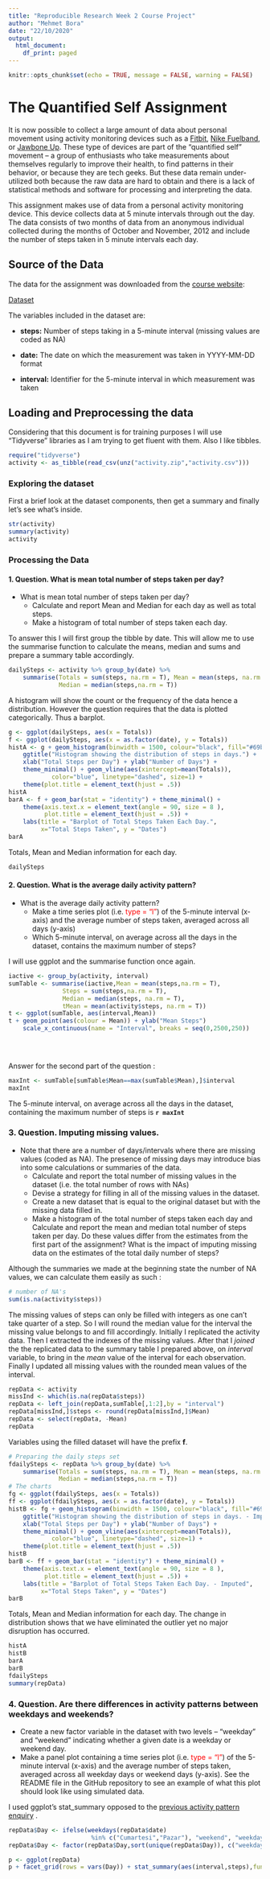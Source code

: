 ```yaml
---
title: "Reproducible Research Week 2 Course Project"
author: "Mehmet Bora"
date: "22/10/2020"
output:
  html_document:
    df_print: paged
---
```


```r
knitr::opts_chunk$set(echo = TRUE, message = FALSE, warning = FALSE)
```

# The Quantified Self Assignment

It is now possible to collect a large amount of data about personal movement using activity monitoring devices such as a [Fitbit][1], [Nike Fuelband][2], or [Jawbone Up][3]. These type of devices are part of the “quantified self” movement – a group of enthusiasts who take measurements about themselves regularly to improve their health, to find patterns in their behavior, or because they are tech geeks. But these data remain under-utilized both because the raw data are hard to obtain and there is a lack of statistical methods and software for processing and interpreting the data.  

This assignment makes use of data from a personal activity monitoring device. This device collects data at 5 minute intervals through out the day. The data consists of two months of data from an anonymous individual collected during the months of October and November, 2012 and include the number of steps taken in 5 minute intervals each day.  

## Source of the Data

The data for the assignment was downloaded from the [course website][5]:  

[Dataset][4]  
  
The variables included in the dataset are:

- **steps:** Number of steps taking in a 5-minute interval (missing values are coded as NA)

- **date:** The date on which the measurement was taken in YYYY-MM-DD format

- **interval:** Identifier for the 5-minute interval in which measurement was taken

## Loading and Preprocessing the data

Considering that this document is for training purposes I will use "Tidyverse" libraries
as I am trying to get fluent with them. Also I like tibbles.
```r
require("tidyverse")
activity <- as_tibble(read_csv(unz("activity.zip","activity.csv")))

```
### Exploring the dataset
First a brief look at the dataset components, then get a summary and
finally let's see what's inside.
```r
str(activity)
summary(activity)
activity
```

### Processing the Data

#### 1. Question. What is mean total number of steps taken per day? {#Q1}
- What is mean total number of steps taken per day?  
    - Calculate and report Mean and Median for each day as well as total steps.
    - Make a histogram of total number of steps taken each day.  
  
To answer this I will first group the tibble by date. This will allow me to use the summarise function to calculate the means, median and sums
and prepare a summary table accordingly.

```r

dailySteps <- activity %>% group_by(date) %>%
    summarise(Totals = sum(steps, na.rm = T), Mean = mean(steps, na.rm = T),
              Median = median(steps,na.rm = T))

```
A histogram will show the count or the frequency of the data hence a distribution.
However the question requires that the data is plotted categorically. Thus a barplot.
```r
g <- ggplot(dailySteps, aes(x = Totals))
f <- ggplot(dailySteps, aes(x = as.factor(date), y = Totals))
histA <- g + geom_histogram(binwidth = 1500, colour="black", fill="#69b3a2") + 
    ggtitle("Histogram showing the distribution of steps in days.") +
    xlab("Total Steps per Day") + ylab("Number of Days") +
    theme_minimal() + geom_vline(aes(xintercept=mean(Totals)),
            color="blue", linetype="dashed", size=1) +
    theme(plot.title = element_text(hjust = .5))
histA
barA <- f + geom_bar(stat = "identity") + theme_minimal() + 
    theme(axis.text.x = element_text(angle = 90, size = 8 ),
          plot.title = element_text(hjust = .5)) + 
    labs(title = "Barplot of Total Steps Taken Each Day.",
         x="Total Steps Taken", y = "Dates") 
barA
```
Totals, Mean and Median information for each day.
```r
dailySteps
```
#### 2. Question. What is the average daily activity pattern? {#Q2}
- What is the average daily activity pattern?
    - Make a time series plot (i.e. <span style="color: red;">type = "l"</span>) of the 5-minute interval (x-axis) and the average number of steps taken, 
    averaged across all days (y-axis)
    - Which 5-minute interval, on average across all the days in the dataset, contains the maximum number of steps?  

I will use ggplot and the summarise function once again.
```r
iactive <- group_by(activity, interval)
sumTable <- summarise(iactive,Mean = mean(steps,na.rm = T),
               Steps = sum(steps,na.rm = T),
               Median = median(steps, na.rm = T),
               tMean = mean(activity$steps, na.rm = T))
t <- ggplot(sumTable, aes(interval,Mean)) 
t + geom_point(aes(colour = Mean)) + ylab("Mean Steps")
    scale_x_continuous(name = "Interval", breaks = seq(0,2500,250))

    
    
```

Answer for the second part of the question :

```r

maxInt <- sumTable[sumTable$Mean==max(sumTable$Mean),]$interval
maxInt
```
The 5-minute interval, on average across all the days in the dataset, containing the maximum number of steps is **`r maxInt`**  

### 3. Question. Imputing missing values. {#Q3}

- Note that there are a number of days/intervals where there are missing values (coded as NA). The presence of missing days may introduce bias into some calculations or summaries of the data.
    - Calculate and report the total number of missing values in the dataset (i.e. the total number of rows with NAs)
    - Devise a strategy for filling in all of the missing values in the dataset.
    - Create a new dataset that is equal to the original dataset but with the missing data filled in.
    - Make a histogram of the total number of steps taken each day and Calculate and report the mean and median total number of steps taken per day. Do these values differ from the estimates from the first part of the assignment? What is the impact of imputing missing data on the estimates of the total daily number of steps?  
    
  
Although the summaries we made at the beginning state the number of NA values, we can calculate them easily as such :
```r
# number of NA's
sum(is.na(activity$steps))

```

The missing values of steps can only be filled with integers as one can't take quarter of a step. So I will round the median value for the interval the missing value belongs to and fill accordingly. Initially I replicated the activity data. Then I extracted the indexes of the missing values. After that I _joined_ the the replicated data to the summary table I prepared above, on _interval_ variable, to bring in the _mean_ value of the interval for each observation. Finally I updated all missing values with the rounded mean values of the interval.  

```r
repData <- activity
missInd <- which(is.na(repData$steps))
repData <- left_join(repData,sumTable[,1:2],by = "interval")
repData[missInd,]$steps <- round(repData[missInd,]$Mean)
repData <- select(repData, -Mean)
repData
```

Variables using the filled dataset will have the prefix **f**.
```r
# Preparing the daily steps set
fdailySteps <- repData %>% group_by(date) %>%
    summarise(Totals = sum(steps, na.rm = T), Mean = mean(steps, na.rm = T),
              Median = median(steps,na.rm = T))
# The charts
fg <- ggplot(fdailySteps, aes(x = Totals))
ff <- ggplot(fdailySteps, aes(x = as.factor(date), y = Totals))
histB <- fg + geom_histogram(binwidth = 1500, colour="black", fill="#69b3a2") + 
    ggtitle("Histogram showing the distribution of steps in days. - Imputed") +
    xlab("Total Steps per Day") + ylab("Number of Days") +
    theme_minimal() + geom_vline(aes(xintercept=mean(Totals)),
            color="blue", linetype="dashed", size=1) +
    theme(plot.title = element_text(hjust = .5))
histB
barB <- ff + geom_bar(stat = "identity") + theme_minimal() + 
    theme(axis.text.x = element_text(angle = 90, size = 8 ),
          plot.title = element_text(hjust = .5)) + 
    labs(title = "Barplot of Total Steps Taken Each Day. - Imputed",
         x="Total Steps Taken", y = "Dates") 
barB
```
Totals, Mean and Median information for each day. The change in distribution shows that we have eliminated the outlier yet no major 
disruption has occurred. 
```r
histA
histB
barA
barB
fdailySteps
summary(repData)
```

### 4. Question. Are there differences in activity patterns between weekdays and weekends? {#Q4}

  - Create a new factor variable in the dataset with two levels – “weekday” and “weekend” indicating whether a given date is a weekday or weekend day.
  - Make a panel plot containing a time series plot (i.e. <span style="color: red;">type = "l"</span>) of the 5-minute interval (x-axis) and the average number of steps taken, averaged across all weekday days or weekend days (y-axis). See the README file in the GitHub repository to see an example of what this plot should look like using simulated data.

I used ggplot's stat_summary opposed to the [previous activity pattern enquiry](#Q2) .
```r

repData$Day <- ifelse(weekdays(repData$date) 
                       %in% c("Cumartesi","Pazar"), "weekend", "weekday")
repData$Day <- factor(repData$Day,sort(unique(repData$Day)), c("weekday","weekend"))

p <- ggplot(repData)
p + facet_grid(rows = vars(Day)) + stat_summary(aes(interval,steps),fun = "mean", color = "brown", geom = "line")



```


[1]: https://www.fitbit.com/ "Fitbit"
[2]: https://www.nike.com/us/en_us/c/nikeplus-fuelband "Nike Fuelband"
[3]: https://jawbone.com/up "Jawbone Up"
[4]: https://d396qusza40orc.cloudfront.net/repdata%2Fdata%2Factivity.zip "Dataset"
[5]: https://www.coursera.org/learn/reproducible-research/peer/gYyPt/course-project-1 "course website"